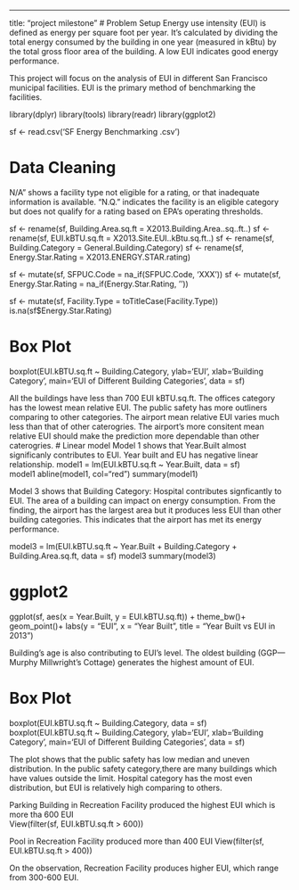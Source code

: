 ---
title: "project milestone"
# Problem Setup 
Energy use intensity (EUI) is defined as energy per square foot per year. It’s calculated by dividing the total energy consumed by the building in one year (measured in kBtu) by the total gross floor area of the building. A low EUI indicates good energy performance.

This project will focus on the analysis of EUI in different San Francisco municipal facilities. EUI is the primary method of benchmarking the facilities. 

library(dplyr)
library(tools)
library(readr)
library(ggplot2)

sf <- read.csv('SF Energy Benchmarking .csv')

# Data Cleaning
N/A” shows a facility type not eligible for a rating, or that inadequate information is available. “N.Q.” indicates the facility is an eligible category but does not qualify for a rating based on EPA’s operating thresholds. 

sf <- rename(sf, Building.Area.sq.ft = X2013.Building.Area..sq..ft..)
sf <- rename(sf, EUI.kBTU.sq.ft = X2013.Site.EUI..kBtu.sq.ft..)
sf <- rename(sf, Building.Category = General.Building.Category)
sf <- rename(sf, Energy.Star.Rating = X2013.ENERGY.STAR.rating)

sf <- mutate(sf, SFPUC.Code = na_if(SFPUC.Code, 'XXX'))
sf <- mutate(sf, Energy.Star.Rating = na_if(Energy.Star.Rating, ''))

sf <- mutate(sf, Facility.Type = toTitleCase(Facility.Type))
is.na(sf$Energy.Star.Rating)

# Box Plot

boxplot(EUI.kBTU.sq.ft ~ Building.Category, ylab='EUI', xlab='Building Category', main='EUI of Different Building Categories', data = sf) 

All the buildings have less than 700 EUI kBTU.sq.ft. The offices category has the lowest mean relative EUI. The public safety has more outliners comparing to other categories. The airport mean relative EUI varies much less than that of other caterogries. The airport's more consitent mean relative EUI should make the prediction more dependable than other caterogries. 
# Linear model 
Model 1 shows that Year.Built almost significanly contributes to EUI. Year built and EU has negative linear relationship. 
model1 = lm(EUI.kBTU.sq.ft ~ Year.Built, data = sf)  
model1
abline(model1, col="red")
summary(model1)

Model 3 shows that Building Category: Hospital contributes signficantly to EUI.
The area of a building can impact on energy consumption. From the finding, the airport has the largest area but it produces less EUI than other building categories. This indicates that the airport has met its energy performance.  

model3 = lm(EUI.kBTU.sq.ft ~ Year.Built + Building.Category + Building.Area.sq.ft, data = sf) 
model3
summary(model3)

# ggplot2
ggplot(sf, aes(x = Year.Built, y = EUI.kBTU.sq.ft)) + 
  theme_bw()+
  geom_point()+
  labs(y = "EUI", x = "Year Built", title = "Year Built vs EUI in 2013")

Building’s age is also contributing to EUI’s level. The oldest building (GGP—Murphy Millwright’s Cottage) generates the highest amount of EUI. 

# Box Plot 
boxplot(EUI.kBTU.sq.ft ~ Building.Category, data = sf)
boxplot(EUI.kBTU.sq.ft ~ Building.Category, ylab='EUI', xlab='Building Category', main='EUI of Different Building Categories', data = sf) 

The plot shows that the public safety has low median and uneven distribution. In the public safety category,there are many buildings which have values outside the limit. Hospital category has the most even distribution, but EUI is relatively high comparing to others.  

Parking Building in Recreation Facility produced the highest EUI which is more tha 600 EUI  
View(filter(sf, EUI.kBTU.sq.ft > 600))

Pool in Recreation Facility produced more than 400 EUI 
View(filter(sf, EUI.kBTU.sq.ft > 400))

On the observation, Recreation Facility produces higher EUI, which range from 300-600 EUI. 
